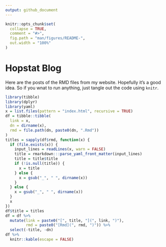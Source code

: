 ```yaml
---
output: github_document
---
```


<!-- README.md is generated from README.Rmd. Please edit that file -->

```r
knitr::opts_chunk$set(
  collapse = TRUE,
  comment = "#>",
  fig.path = "man/figures/README-",
  out.width = "100%"
)
```

# Hopstat Blog
Here are the posts of the RMD files from my website.  Hopefully it's a good idea.  So if you wnat to run anything, just tangle out the code using `knitr`.

```r
library(tibble)
library(dplyr)
library(yaml)
x = list.files(pattern = "index.html", recursive = TRUE)
df = tibble::tibble(
  link = x,
  dn = dirname(x),
  rmd = file.path(dn, paste0(dn, ".Rmd"))
)
titles = sapply(df$rmd, function(x) {
  if (file.exists(x)) {
    input_lines = readLines(x, warn = FALSE)
    title = rmarkdown:::parse_yaml_front_matter(input_lines)
    title = title$title
    if (!is.null(title)) {
      x = title
    } else {
      x = gsub("_", " ", dirname(x))
    }
  } else {
    x = gsub("_", " ", dirname(x))
  }
  x
})
df$title = titles
df = df %>% 
  mutate(link = paste0("[", title, "](", link, ")"),
         rmd = paste0("[Rmd](", rmd, ")")) %>% 
  select(-title, -dn)
df %>% 
  knitr::kable(escape = FALSE)
```


